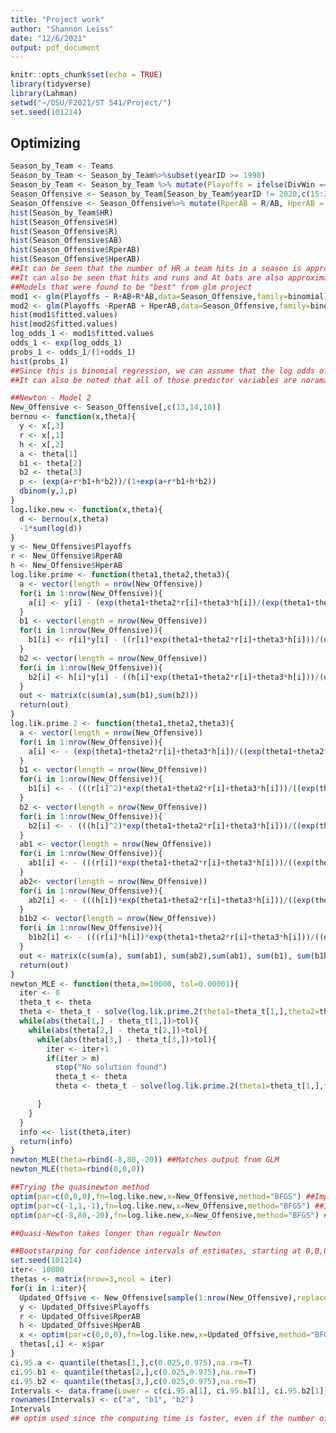 ---
title: "Project work"
author: "Shannon Leiss"
date: "12/6/2021"
output: pdf_document
---

```{r setup, include=FALSE}
knitr::opts_chunk$set(echo = TRUE)
library(tidyverse)
library(Lahman)
setwd("~/OSU/F2021/ST 541/Project/")
set.seed(101214)
```

## Optimizing 

```{r}
Season_by_Team <- Teams
Season_by_Team <- Season_by_Team%>%subset(yearID >= 1998)
Season_by_Team <- Season_by_Team %>% mutate(Playoffs = ifelse(DivWin == "Y" | WCWin == "Y",1,0),WS_Appearance = ifelse(LgWin == "Y",1,0),WS_Champ = ifelse(WSWin == "Y",1,0) )
Season_Offensive <- Season_by_Team[Season_by_Team$yearID != 2020,c(15:21,26,44,49:51)] 
Season_Offensive <- Season_Offensive%>% mutate(RperAB = R/AB, HperAB = H/AB)
hist(Season_by_Team$HR)
hist(Season_Offensive$H)
hist(Season_Offensive$R)
hist(Season_Offensive$AB)
hist(Season_Offensive$RperAB)
hist(Season_Offensive$HperAB)
##It can be seen that the number of HR a team hits in a season is approximately normal 
##It can also be seen that hits and runs and At bats are also approximately normal 
##Models that were found to be "best" from glm project 
mod1 <- glm(Playoffs ~ R+AB+R*AB,data=Season_Offensive,family=binomial)
mod2 <- glm(Playoffs ~RperAB + HperAB,data=Season_Offensive,family=binomial)
hist(mod1$fitted.values)
hist(mod2$fitted.values)
log_odds_1 <- mod1$fitted.values
odds_1 <- exp(log_odds_1)
probs_1 <- odds_1/(1+odds_1)
hist(probs_1)
##Since this is binomial regression, we can assume that the log odds of a team making the playoffs has a bernoulli distribution with p=Runs+AtBat+Runs*AtBats for model 1 and follows a bernoulli distribution where p=RperAb + HperAB for the second model
##It can also be noted that all of those predictor variables are noramally distributed 

##Newton - Model 2
New_Offensive <- Season_Offensive[,c(13,14,10)]
bernou <- function(x,theta){
  y <- x[,3]
  r <- x[,1]
  h <- x[,2]
  a <- theta[1]
  b1 <- theta[2]
  b2 <- theta[3]
  p <- (exp(a+r*b1+h*b2))/(1+exp(a+r*b1+h*b2))
  dbinom(y,1,p)
}
log.like.new <- function(x,theta){
  d <- bernou(x,theta)
  -1*sum(log(d))
}
y <- New_Offensive$Playoffs
r <- New_Offensive$RperAB
h <- New_Offensive$HperAB
log.like.prime <- function(theta1,theta2,theta3){
  a <- vector(length = nrow(New_Offensive))
  for(i in 1:nrow(New_Offensive)){
    a[i] <- y[i] - (exp(theta1+theta2*r[i]+theta3*h[i])/(exp(theta1+theta2*r[i]+theta3*h[i])+1))
  }
  b1 <- vector(length = nrow(New_Offensive))
  for(i in 1:nrow(New_Offensive)){
    b1[i] <- r[i]*y[i] - ((r[i]*exp(theta1+theta2*r[i]+theta3*h[i]))/(exp(theta1+theta2*r[i]+theta3*h[i])+1))
  }
  b2 <- vector(length = nrow(New_Offensive))
  for(i in 1:nrow(New_Offensive)){
    b2[i] <- h[i]*y[i] - ((h[i]*exp(theta1+theta2*r[i]+theta3*h[i]))/(exp(theta1+theta2*r[i]+theta3*h[i])+1))
  }
  out <- matrix(c(sum(a),sum(b1),sum(b2)))
  return(out)
}
log.lik.prime.2 <- function(theta1,theta2,theta3){
  a <- vector(length = nrow(New_Offensive))
  for(i in 1:nrow(New_Offensive)){
    a[i] <- - (exp(theta1+theta2*r[i]+theta3*h[i])/((exp(theta1+theta2*r[i]+theta3*h[i])+1)^2))
  } 
  b1 <- vector(length = nrow(New_Offensive))
  for(i in 1:nrow(New_Offensive)){
    b1[i] <- - (((r[i]^2)*exp(theta1+theta2*r[i]+theta3*h[i]))/((exp(theta1+theta2*r[i]+theta3*h[i])+1)^2))
  }  
  b2 <- vector(length = nrow(New_Offensive))
  for(i in 1:nrow(New_Offensive)){
    b2[i] <- - (((h[i]^2)*exp(theta1+theta2*r[i]+theta3*h[i]))/((exp(theta1+theta2*r[i]+theta3*h[i])+1)^2))
  }  
  ab1 <- vector(length = nrow(New_Offensive))
  for(i in 1:nrow(New_Offensive)){
    ab1[i] <- - (((r[i])*exp(theta1+theta2*r[i]+theta3*h[i]))/((exp(theta1+theta2*r[i]+theta3*h[i])+1)^2))
  } 
  ab2<- vector(length = nrow(New_Offensive))
  for(i in 1:nrow(New_Offensive)){
    ab2[i] <- - (((h[i])*exp(theta1+theta2*r[i]+theta3*h[i]))/((exp(theta1+theta2*r[i]+theta3*h[i])+1)^2))
  } 
  b1b2 <- vector(length = nrow(New_Offensive))
  for(i in 1:nrow(New_Offensive)){
    b1b2[i] <- - (((r[i]*h[i])*exp(theta1+theta2*r[i]+theta3*h[i]))/((exp(theta1+theta2*r[i]+theta3*h[i])+1)^2))
  }
  out <- matrix(c(sum(a), sum(ab1), sum(ab2),sum(ab1), sum(b1), sum(b1b2),sum(ab2),sum(b1b2),sum(b2)), nrow=3,byrow = TRUE)
  return(out)
}
newton_MLE <- function(theta,m=10000, tol=0.00001){
  iter <- 0
  theta_t <- theta
  theta <- theta_t - solve(log.lik.prime.2(theta1=theta_t[1,],theta2=theta_t[2,],theta3=theta_t[3,])) %*% log.like.prime(theta1=theta_t[1,],theta2=theta_t[2,],theta3=theta_t[3,])
  while(abs(theta[1,] - theta_t[1,])>tol){
    while(abs(theta[2,] - theta_t[2,])>tol){
      while(abs(theta[3,] - theta_t[3,])>tol){
        iter <- iter+1
        if(iter > m)
          stop("No solution found")
          theta_t <- theta
          theta <- theta_t - solve(log.lik.prime.2(theta1=theta_t[1,],theta2=theta_t[2,],theta3=theta_t[3,])) %*%                                       log.like.prime(theta1=theta_t[1,],theta2=theta_t[2,],theta3=theta_t[3,])

      }
    }
  }
  info <<- list(theta,iter)
  return(info)
}
newton_MLE(theta=rbind(-8,80,-20)) ##Matches output from GLM
newton_MLE(theta=rbind(0,0,0))

##Trying the quasinewton method
optim(par=c(0,0,0),fn=log.like.new,x=New_Offensive,method="BFGS") ##Implementation of the quasinewton method
optim(par=c(-1,1,-1),fn=log.like.new,x=New_Offensive,method="BFGS") ##Implementation of the quasinewton method 
optim(par=c(-8,80,-20),fn=log.like.new,x=New_Offensive,method="BFGS") ##Implementation of the quasinewton method 

##Quasi-Newton takes longer than regualr Newton 

##Bootstarping for confidence intervals of estimates, starting at 0,0,0, using resampling of the data and allowing for replicates:
set.seed(101214)
iter<- 10000
thetas <- matrix(nrow=3,ncol = iter)
for(i in 1:iter){
  Updated_Offsive <- New_Offensive[sample(1:nrow(New_Offensive),replace=T),]
  y <- Updated_Offsive$Playoffs
  r <- Updated_Offsive$RperAB
  h <- Updated_Offsive$HperAB
  x <- optim(par=c(0,0,0),fn=log.like.new,x=Updated_Offsive,method="BFGS")
  thetas[,i] <- x$par
}
ci.95.a <- quantile(thetas[1,],c(0.025,0.975),na.rm=T)
ci.95.b1 <- quantile(thetas[2,],c(0.025,0.975),na.rm=T)
ci.95.b2 <- quantile(thetas[3,],c(0.025,0.975),na.rm=T)
Intervals <- data.frame(Lower = c(ci.95.a[1], ci.95.b1[1], ci.95.b2[1]), Upper = c(ci.95.a[2], ci.95.b1[2], ci.95.b2[2]), Estimate = c(mean(thetas[1,]),mean(thetas[2,]),mean(thetas[3,])), "Standard Deviation" = c(sd(thetas[1,]),sd(thetas[2,]),sd(thetas[3,])))
rownames(Intervals) <- c("a", "b1", "b2")
Intervals
## optim used since the computing time is faster, even if the number of iterations needed may be more than the Newton-Method
```



